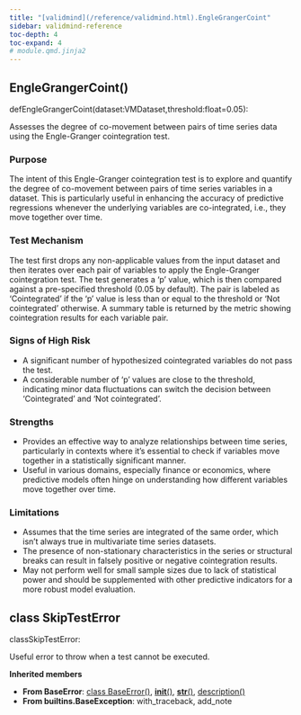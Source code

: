 ```yaml
---
title: "[validmind](/reference/validmind.html).EngleGrangerCoint"
sidebar: validmind-reference
toc-depth: 4
toc-expand: 4
# module.qmd.jinja2
---
```


<!-- function.qmd.jinja2 -->

## EngleGrangerCoint[()]{.muted}

<!-- signatures.jinja2 -->

::: {.signature}

<span class="kw">def</span><span class="name">EngleGrangerCoint</span>(<span class="param"><span class="n">dataset</span><span class="p">:</span><!-- types.jinja2 - format_type --><span class="n">VMDataset</span><span class="muted">,</span></span><span class="param"><span class="n">threshold</span><span class="p">:</span><!-- types.jinja2 - format_type --><span class="nb">float</span><span class="o">=</span><span class="kc">0.05</span></span>):

:::

<!-- docstring.jinja2 -->

Assesses the degree of co-movement between pairs of time series data using the Engle-Granger cointegration test.

### Purpose

The intent of this Engle-Granger cointegration test is to explore and quantify the degree of co-movement between pairs of time series variables in a dataset. This is particularly useful in enhancing the accuracy of predictive regressions whenever the underlying variables are co-integrated, i.e., they move together over time.

### Test Mechanism

The test first drops any non-applicable values from the input dataset and then iterates over each pair of variables to apply the Engle-Granger cointegration test. The test generates a 'p' value, which is then compared against a pre-specified threshold (0.05 by default). The pair is labeled as 'Cointegrated' if the 'p' value is less than or equal to the threshold or 'Not cointegrated' otherwise. A summary table is returned by the metric showing cointegration results for each variable pair.

### Signs of High Risk

- A significant number of hypothesized cointegrated variables do not pass the test.
- A considerable number of 'p' values are close to the threshold, indicating minor data fluctuations can switch the decision between 'Cointegrated' and 'Not cointegrated'.

### Strengths

- Provides an effective way to analyze relationships between time series, particularly in contexts where it's essential to check if variables move together in a statistically significant manner.
- Useful in various domains, especially finance or economics, where predictive models often hinge on understanding how different variables move together over time.

### Limitations

- Assumes that the time series are integrated of the same order, which isn't always true in multivariate time series datasets.
- The presence of non-stationary characteristics in the series or structural breaks can result in falsely positive or negative cointegration results.
- May not perform well for small sample sizes due to lack of statistical power and should be supplemented with other predictive indicators for a more robust model evaluation.

<!-- class.qmd.jinja2 -->

## [class]{.muted} SkipTestError

<!-- signatures.jinja2 -->

::: {.signature}

<span class="kw">class</span><span class="name">SkipTestError</span>:

:::

<!-- docstring.jinja2 -->

Useful error to throw when a test cannot be executed.

**Inherited members**

- **From BaseError**: [class BaseError[()]{.muted}](#class-baseerror), [__init__[()]{.muted}](#__init__), [__str__[()]{.muted}](#__str__), [description[()]{.muted}](#description)
- **From builtins.BaseException**: with_traceback, add_note
